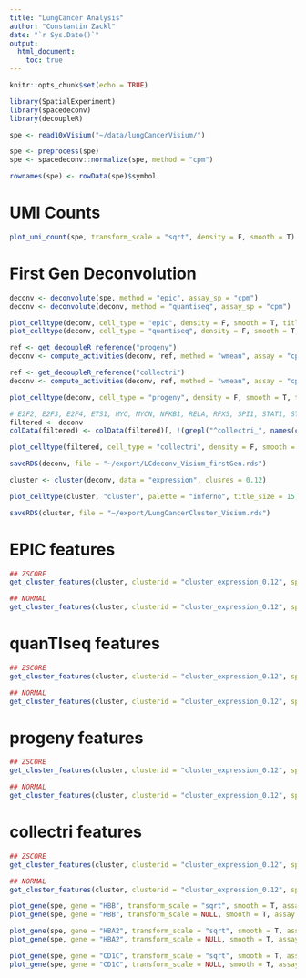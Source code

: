 ```yaml
---
title: "LungCancer Analysis"
author: "Constantin Zackl"
date: "`r Sys.Date()`"
output: 
  html_document:
    toc: true
---
```


```r
knitr::opts_chunk$set(echo = TRUE)
```

```r
library(SpatialExperiment)
library(spacedeconv)
library(decoupleR)
```

```r
spe <- read10xVisium("~/data/lungCancerVisium/")
```

```r
spe <- preprocess(spe)
spe <- spacedeconv::normalize(spe, method = "cpm")

rownames(spe) <- rowData(spe)$symbol
```
# UMI Counts
```r
plot_umi_count(spe, transform_scale = "sqrt", density = F, smooth = T)
```
# First Gen Deconvolution 
```r
deconv <- deconvolute(spe, method = "epic", assay_sp = "cpm")
deconv <- deconvolute(deconv, method = "quantiseq", assay_sp = "cpm")

plot_celltype(deconv, cell_type = "epic", density = F, smooth = T, title_size = 15)
plot_celltype(deconv, cell_type = "quantiseq", density = F, smooth = T, title_size = 15)
```

```r
ref <- get_decoupleR_reference("progeny")
deconv <- compute_activities(deconv, ref, method = "wmean", assay = "cpm")

ref <- get_decoupleR_reference("collectri")
deconv <- compute_activities(deconv, ref, method = "wmean", assay = "cpm")

plot_celltype(deconv, cell_type = "progeny", density = F, smooth = T, title_size = 15)

# E2F2, E2F3, E2F4, ETS1, MYC, MYCN, NFKB1, RELA, RFX5, SPI1, STAT1, STAT2, TFDP1, ZNF263
filtered <- deconv
colData(filtered) <- colData(filtered)[, !(grepl("^collectri_", names(colData(filtered))) & !grepl("_(E2F2|E2F3|E2F4|ETS1|MYC|MYCN|NFKB1|RELA|RFX5|SPI1|STAT1|STAT2|TFDP1|ZNF263|ZEB1)$", names(colData(filtered))))]

plot_celltype(filtered, cell_type = "collectri", density = F, smooth = T, title_size = 15)
```

```r
saveRDS(deconv, file = "~/export/LCdeconv_Visium_firstGen.rds")
```


```r
cluster <- cluster(deconv, data = "expression", clusres = 0.12)

plot_celltype(cluster, "cluster", palette = "inferno", title_size = 15, density = F)
```

```r
saveRDS(cluster, file = "~/export/LungCancerCluster_Visium.rds")
```

# EPIC features

```r
## ZSCORE
get_cluster_features(cluster, clusterid = "cluster_expression_0.12", spmethod = "epic", topn = 5, zscore = TRUE)

## NORMAL
get_cluster_features(cluster, clusterid = "cluster_expression_0.12", spmethod = "epic", topn = 5, zscore = FALSE)
```
# quanTIseq features

```r
## ZSCORE
get_cluster_features(cluster, clusterid = "cluster_expression_0.12", spmethod = "quantiseq", topn = 5, zscore = TRUE)

## NORMAL
get_cluster_features(cluster, clusterid = "cluster_expression_0.12", spmethod = "quantiseq", topn = 5, zscore = FALSE)
```

# progeny features

```r
## ZSCORE
get_cluster_features(cluster, clusterid = "cluster_expression_0.12", spmethod = "progeny", topn = 5, zscore = TRUE)

## NORMAL
get_cluster_features(cluster, clusterid = "cluster_expression_0.12", spmethod = "progeny", topn = 5, zscore = FALSE)
```

# collectri features

```r
## ZSCORE
get_cluster_features(cluster, clusterid = "cluster_expression_0.12", spmethod = "collectri", topn = 5, zscore = TRUE)

## NORMAL
get_cluster_features(cluster, clusterid = "cluster_expression_0.12", spmethod = "collectri", topn = 5, zscore = FALSE)
```

```r
plot_gene(spe, gene = "HBB", transform_scale = "sqrt", smooth = T, assay = "counts", title = "HBB_sqrt_smoothed")
plot_gene(spe, gene = "HBB", transform_scale = NULL, smooth = T, assay = "counts", title = "HBB_smoothed")

plot_gene(spe, gene = "HBA2", transform_scale = "sqrt", smooth = T, assay = "counts", title = "HBA2_sqrt_smoothed")
plot_gene(spe, gene = "HBA2", transform_scale = NULL, smooth = T, assay = "counts", title = "HBA2_smoothed")

plot_gene(spe, gene = "CD1C", transform_scale = "sqrt", smooth = T, assay = "counts", title = "CD1C_sqrt_smoothed")
plot_gene(spe, gene = "CD1C", transform_scale = NULL, smooth = T, assay = "counts", title = "CD1C_smoothed")
```
